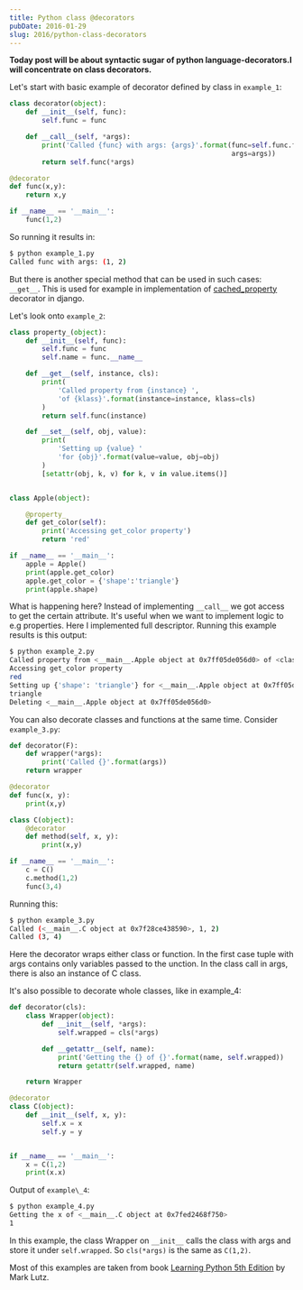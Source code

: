 ```yaml
---
title: Python class @decorators
pubDate: 2016-01-29
slug: 2016/python-class-decorators
---
```


**Today post will be about syntactic sugar of python
language-decorators.I will concentrate on class decorators.**

Let's start with basic example of decorator defined by class in
`example_1`:

```python
class decorator(object):
    def __init__(self, func):
        self.func = func

    def __call__(self, *args):
        print('Called {func} with args: {args}'.format(func=self.func.func_name,
                                                       args=args))
        return self.func(*args)

@decorator
def func(x,y):
    return x,y

if __name__ == '__main__':
    func(1,2)
```

So running it results in:

```bash
$ python example_1.py
Called func with args: (1, 2)
```

But there is another special method that can be used in such cases:
`__get__`. This is used for example in implementation of
[cached_property](https://github.com/django/django/blob/master/django/utils/functional.py#L19)
decorator in django.

Let's look onto `example_2`:

```python
class property_(object):
    def __init__(self, func):
        self.func = func
        self.name = func.__name__

    def __get__(self, instance, cls):
        print(
            'Called property from {instance} ',
            'of {klass}'.format(instance=instance, klass=cls)
        )
        return self.func(instance)

    def __set__(self, obj, value):
        print(
            'Setting up {value} '
            'for {obj}'.format(value=value, obj=obj)
        )
        [setattr(obj, k, v) for k, v in value.items()]


class Apple(object):

    @property_
    def get_color(self):
        print('Accessing get_color property')
        return 'red'

if __name__ == '__main__':
    apple = Apple()
    print(apple.get_color)
    apple.get_color = {'shape':'triangle'}
    print(apple.shape)
```

What is happening here? Instead of implementing `__call__` we got access
to get the certain attribute. It's useful when we want to implement
logic to e.g properties. Here I implemented full descriptor. Running
this example results is this output:

```bash
$ python example_2.py
Called property from <__main__.Apple object at 0x7ff05de056d0> of <class '__main__.Apple'>
Accessing get_color property
red
Setting up {'shape': 'triangle'} for <__main__.Apple object at 0x7ff05de056d0>
triangle
Deleting <__main__.Apple object at 0x7ff05de056d0>
```

You can also decorate classes and functions at the same time. Consider
`example_3.py`:

```python
def decorator(F):
    def wrapper(*args):
        print('Called {}'.format(args))
    return wrapper

@decorator
def func(x, y):
    print(x,y)

class C(object):
    @decorator
    def method(self, x, y):
        print(x,y)

if __name__ == '__main__':
    c = C()
    c.method(1,2)
    func(3,4)
```

Running this:

```bash
$ python example_3.py
Called (<__main__.C object at 0x7f28ce438590>, 1, 2)
Called (3, 4)
```

Here the decorator wraps either class or function. In the first case
tuple with args contains only variables passed to the unction. In the
class call in args, there is also an instance of C class.

It's also possible to decorate whole classes, like in example_4:

```python
def decorator(cls):
    class Wrapper(object):
        def __init__(self, *args):
            self.wrapped = cls(*args)

        def __getattr__(self, name):
            print('Getting the {} of {}'.format(name, self.wrapped))
            return getattr(self.wrapped, name)

    return Wrapper

@decorator
class C(object):
    def __init__(self, x, y):
        self.x = x
        self.y = y


if __name__ == '__main__':
    x = C(1,2)
    print(x.x)
```

Output of `example\_4`:

```bash
$ python example_4.py
Getting the x of <__main__.C object at 0x7fed2468f750>
1
```

In this example, the class Wrapper on `__init__` calls the class with
args and store it under `self.wrapped`. So `cls(*args)` is the same as
`C(1,2)`.

Most of this examples are taken from book [Learning Python 5th
Edition](http://www.amazon.com/gp/product/1449355730?keywords=learning%20python%205th%20edition&qid=1454103755&ref_=sr_1_1&sr=8-1)
by Mark Lutz.

